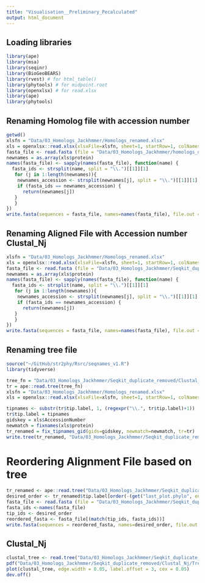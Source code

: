 ```yaml
---
title: "Visualisation__Preliminary_Pecalculated"
output: html_document
---
```

## Loading libraries
```r
library(ape)
library(msa)
library(seqinr)
library(BioGeoBEARS)
library(rvest) # for html_table()
library(phytools) # for midpoint.root
library(openxlsx) # for read.xlsx
library(ape)
library(phytools)

```


## Renaming Homolog file with accession number
```r
getwd()
xlsfn = "Data/03_Homologs_Jackhmmer/Homologs_renamed.xlsx"
xls = openxlsx::read.xlsx(xlsxFile=xlsfn, sheet=1, startRow=1, colNames=TRUE)
fasta_file <- read.fasta (file = "Data/03_Homologs_Jackhmmer/homologs_duplicate_removed_seqkit.fasta")
newnames = as.array(xls$protein)
names(fasta_file) <- sapply(names(fasta_file), function(name) {
  fasta_ids <- strsplit(name, split = "\\.")[[1]][1]
   for (j in 1:length(newnames)){
    newnames_accession <- strsplit(newnames[j], split = "\\.")[[1]][1]
    if (fasta_ids == newnames_accession) {
      return(newnames[j])
   }
   }
})
write.fasta(sequences = fasta_file, names=names(fasta_file), file.out = "Data/03_Homologs_Jackhmmer/homologs_duplicate_removed_seqkit_renamed.fasta")
```

## Renaming Aligned File with Accession number Clustal_Nj
```r
xlsfn = "Data/03_Homologs_Jackhmmer/Homologs_renamed.xlsx"
xls = openxlsx::read.xlsx(xlsxFile=xlsfn, sheet=1, startRow=1, colNames=TRUE)
fasta_file <- read.fasta (file = "Data/03_Homologs_Jackhmmer/Seqkit_duplicate_removed/Clustal_Nj/input.fa.final_tree.used_alg.fa")
newnames = as.array(xls$protein)
names(fasta_file) <- sapply(names(fasta_file), function(name) {
  fasta_ids <- strsplit(name, split = "\\.")[[1]][1]
   for (j in 1:length(newnames)){
    newnames_accession <- strsplit(newnames[j], split = "\\.")[[1]][1]
    if (fasta_ids == newnames_accession) {
      return(newnames[j])
   }
   }
})
write.fasta(sequences = fasta_file, names=names(fasta_file), file.out = "Data/03_Homologs_Jackhmmer/Seqkit_duplicate_removed/Clustal_Nj/input.fa.final_tree.used_alg_renamned.fa")

```

## Renaming tree file
```r
source("~/GitHub/str2phy/Rsrc/seqnames_v1.R")
library(tidyverse)

tree_fn = "Data/03_Homologs_Jackhmmer/Seqkit_duplicate_removed/Clustal_Nj/outTree_midpointRooted.nwk"
tr = ape::read.tree(tree_fn)
xlsfn = "Data/03_Homologs_Jackhmmer/Homologs_renamed.xlsx"
xls = openxlsx::read.xlsx(xlsxFile=xlsfn, sheet=1, startRow=1, colNames=TRUE)

tipnames <- substr(tr$tip.label, 1, (regexpr("\\.", tr$tip.label)+1))
tr$tip.label = tipnames
gidskey = xls$AccessionNumber
newmatch = fixnames(xls$protein)
tr_renamed = fix_tipnames_gid(gids=gidskey, newmatch=newmatch, tr=tr)
write.tree(tr_renamed, "Data/03_Homologs_Jackhmmer/Seqkit_duplicate_removed/Clustal_Nj/outTree_midpointRooted_renamed.nwk")
```

# Reordering Alignment File based on tree
```r
tr_renamed <- ape::read.tree("Data/03_Homologs_Jackhmmer/Seqkit_duplicate_removed/Clustal_Nj/outTree_midpointRooted_renamed.nwk")
desired_order <- tr_renamed$tip.label[order(-(get("last_plot.phylo", envir = .PlotPhyloEnv)$yy[1:Ntip(tr_renamed)]))]
fasta_file <- read.fasta (file = "Data/03_Homologs_Jackhmmer/Seqkit_duplicate_removed/Clustal_Nj/input.fa.final_tree.used_alg_renamned.fa")
fasta_ids <-names(fasta_file)
tip_ids <- desired_order
reordered_fasta <- fasta_file[(match(tip_ids, fasta_ids))]
write.fasta(sequences = reordered_fasta, names=desired_order, file.out = "Data/03_Homologs_Jackhmmer/Seqkit_duplicate_removed/Clustal_Nj/input.fa.final_tree.used_alg_renamned_reordered.fa")
```


## Clustal_Nj
```r
clustal_tree <- read.tree("Data/03_Homologs_Jackhmmer/Seqkit_duplicate_removed/Clustal_Nj/outTree_midpointRooted_renamed.nwk")
pdf("Data/03_Homologs_Jackhmmer/Seqkit_duplicate_removed/Clustal_Nj/Tree.pdf", width = 8, height = 8)
plot(clustal_tree, edge.width = 0.05, label.offset = 3, cex = 0.05)
dev.off()

```